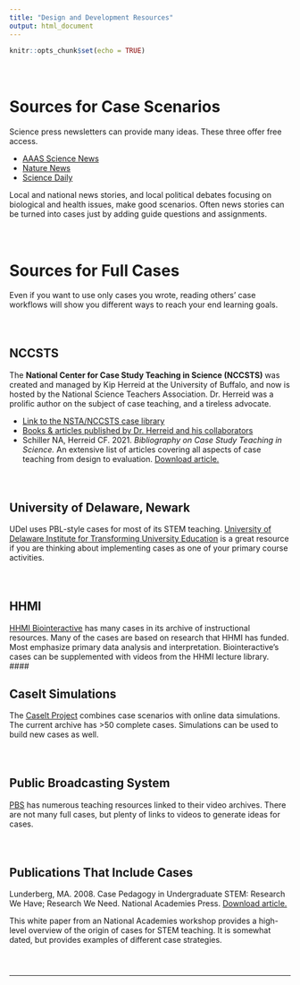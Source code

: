 ```yaml
---
title: "Design and Development Resources"
output: html_document
---
```


```r
knitr::opts_chunk$set(echo = TRUE)
```

#### \   

# Sources for Case Scenarios

Science press newsletters can provide many ideas. These three offer free access.

* [AAAS Science News](https://www.science.org/news)
* [Nature News](https://www.nature.com/news)
* [Science Daily](https://www.sciencedaily.com/)

Local and national news stories, and local political debates focusing on biological and health issues, make good scenarios. Often news stories can be turned into cases just by adding guide questions and assignments. 

#### \   

# Sources for Full Cases

Even if you want to use only cases you wrote, reading others' case workflows will show you different ways to reach your end learning goals.

#### \   

## NCCSTS

The __National Center for Case Study Teaching in Science (NCCSTS)__ was created and managed by Kip Herreid at the University of Buffalo, and now is hosted by the National Science Teachers Association. Dr. Herreid was a prolific author on the subject of case teaching, and a tireless advocate. 

* [Link to the NSTA/NCCSTS case library](https://www.nsta.org/case-studies)
* [Books & articles published by Dr. Herreid and his collaborators](https://www.nsta.org/case-studies/resources/publications)
* Schiller NA, Herreid CF. 2021. _Bibliography on Case Study Teaching in Science._ An extensive list of articles covering all aspects of case teaching from design to evaluation. [Download article.](https://www.google.com/url?sa=t&rct=j&q=&esrc=s&source=web&cd=&cad=rja&uact=8&ved=2ahUKEwixz5DfmJH_AhXwlWoFHeJvAMA4ChAWegQIFhAB&url=https%3A%2F%2Fpalm.ascb.org%2Fwp-content%2Fuploads%2Fsites%2F13%2F2021%2F04%2FBibliography_Case_Study_Teaching_Science.pdf&usg=AOvVaw0U0dd0shbdt_q-KfPzwhbD)

#### \   

## University of Delaware, Newark

UDel uses PBL-style cases for most of its STEM teaching. [University of Delaware Institute for Transforming University Education](https://itue.udel.edu/resources-2/) is a great resource if you are thinking about implementing cases as one of your primary course activities. 

#### \   

## HHMI

[HHMI Biointeractive](https://www.biointeractive.org/) has many cases in its archive of instructional resources. Many of the cases are based on research that HHMI has funded. Most emphasize primary data analysis and interpretation. Biointeractive’s cases can be supplemented with videos from the HHMI lecture library. 
#### \   

## CaseIt Simulations 

The [CaseIt Project](https://www.caseitproject.org/) combines case scenarios with online data simulations. The current archive has >50 complete cases. Simulations can be used to build new cases as well.

#### \   

## Public Broadcasting System

[PBS](https://pbsnc.pbslearningmedia.org/subjects/science/life-science/) has numerous teaching resources linked to their video archives. There are not many full cases, but plenty of links to videos to generate ideas for cases.

#### \   

## Publications That Include Cases

Lunderberg, MA. 2008. Case Pedagogy in Undergraduate STEM: Research We Have; Research We Need. National Academies Press. [Download article.](http://sites.nationalacademies.org/cs/groups/dbassesite/documents/webpage/dbasse_072622.pdf)

This white paper from an National Academies workshop provides a high-level overview of the origin of cases for STEM teaching. It is somewhat dated, but provides examples of different case strategies.

#### \   

<hr>